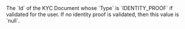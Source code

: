 <ResponseField name="LegalRepresentativeProofOfIdentity" type="string" >    
The `Id` of the KYC Document whose `Type` is `IDENTITY_PROOF` if validated for the user. If no identity proof is validated, then this value is `null`.  
</ResponseField>